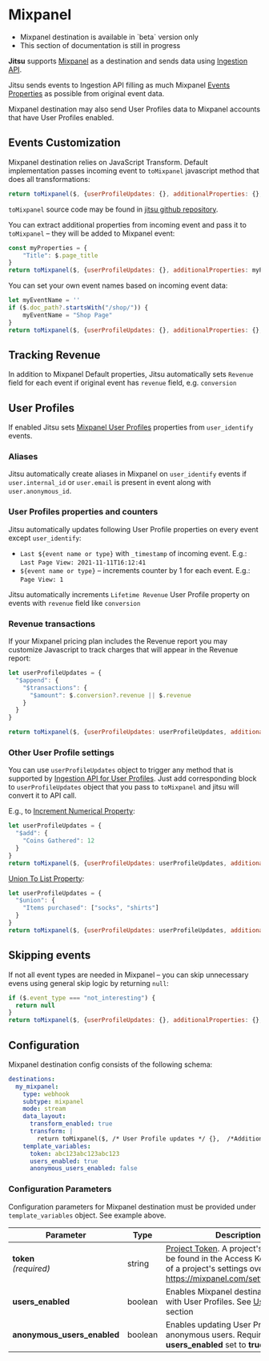 # Mixpanel

<Hint>
    <ul>
        <li>Mixpanel destination is available in `beta` version only</li>
        <li>This section of documentation is still in progress</li>
    </ul>
</Hint>

**Jitsu** supports [Mixpanel](https://mixpanel.com) as a destination and
sends data using  [Ingestion API](https://developer.mixpanel.com/reference/ingestion-api).

Jitsu sends events to Ingestion API filling as much Mixpanel [Events Properties](https://help.mixpanel.com/hc/en-us/articles/115004613766#ingestion-api) as possible from original event data.

Mixpanel destination may also send User Profiles data to Mixpanel accounts that have User Profiles enabled.

## Events Customization

Mixpanel destination relies on JavaScript Transform.
Default implementation passes incoming event to `toMixpanel` javascript method that does all transformations:
```javascript
return toMixpanel($, {userProfileUpdates: {}, additionalProperties: {}, overriddenEventName: ''})
```
`toMixpanel` source code may be found in [jitsu github repository](https://github.com/jitsucom/jitsu/blob/master/server/templates/js/transform/mixpanel.js). 

You can extract additional properties from incoming event and pass it to `toMixpanel` – they will be added to Mixpanel event:
```javascript
const myProperties = {
    "Title": $.page_title
}
return toMixpanel($, {userProfileUpdates: {}, additionalProperties: myProperties, overriddenEventName: ''})
```

You can set your own event names based on incoming event data:
```javascript
let myEventName = ''
if ($.doc_path?.startsWith("/shop/")) {
    myEventName = "Shop Page"
}
return toMixpanel($, {userProfileUpdates: {}, additionalProperties: {}, overriddenEventName: myEventName})
```

## Tracking Revenue

In addition to Mixpanel Default properties, Jitsu automatically sets `Revenue` field for each event if original event has `revenue` field, e.g. `conversion`


## User Profiles

If enabled Jitsu sets [Mixpanel User Profiles](https://help.mixpanel.com/hc/en-us/articles/115004708186-Profile-Properties) properties 
from `user_identify` events.

### Aliases

Jitsu automatically create aliases in Mixpanel on  `user_identify` events if `user.internal_id` or `user.email` is present in event along with `user.anonymous_id`.

### User Profiles properties and counters

Jitsu automatically updates following User Profile properties on every event except `user_identify`: 
* `Last ${event name or type}` with `_timestamp` of incoming event. E.g.: `Last Page View: 2021-11-11T16:12:41`  
* `${event name or type}` – increments counter by 1 for each event. E.g.: `Page View: 1`
  
Jitsu automatically increments `Lifetime Revenue` User Profile property on events with `revenue` field like `conversion`

### Revenue transactions

If your Mixpanel pricing plan includes the Revenue report you may customize Javascript to track charges that will appear in the Revenue report:
```javascript
let userProfileUpdates = {
  "$append": {
    "$transactions": {
      "$amount": $.conversion?.revenue || $.revenue
    }
  }
}

return toMixpanel($, {userProfileUpdates: userProfileUpdates, additionalProperties: {}, overriddenEventName: ''})
```

### Other User Profile settings

You can use `userProfileUpdates` object to trigger any method that is supported by [Ingestion API for User Profiles](https://developer.mixpanel.com/reference/profile-append-to-list-property).
Just add corresponding block to  `userProfileUpdates` object that you pass to `toMixpanel` and jitsu will convert it to API call.

E.g., to [Increment Numerical Property](https://developer.mixpanel.com/reference/profile-numerical-add):

```javascript
let userProfileUpdates = {
  "$add": {
    "Coins Gathered": 12
  }
}
return toMixpanel($, {userProfileUpdates: userProfileUpdates, additionalProperties: {}, overriddenEventName: ''})
```

[Union To List Property](https://developer.mixpanel.com/reference/user-profile-union):

```javascript
let userProfileUpdates = {
  "$union": {
    "Items purchased": ["socks", "shirts"]
  }
}
return toMixpanel($, {userProfileUpdates: userProfileUpdates, additionalProperties: {}, overriddenEventName: ''})
```

## Skipping events

If not all event types are needed in Mixpanel – you can skip unnecessary evens using general skip logic by returning `null`:
```javascript
if ($.event_type === "not_interesting") {
  return null
}
return toMixpanel($, {userProfileUpdates: {}, additionalProperties: {}, overriddenEventName: ''})
```


## Configuration

Mixpanel destination config consists of the following schema:

```yaml
destinations:
  my_mixpanel:
    type: webhook
    subtype: mixpanel
    mode: stream
    data_layout:
      transform_enabled: true
      transform: |
        return toMixpanel($, /* User Profile updates */ {},  /*Additional Event properties */ {}, /* Overridden event name*/ '')
    template_variables:
      token: abc123abc123abc123
      users_enabled: true
      anonymous_users_enabled: false
```

### Configuration Parameters

Configuration parameters for Mixpanel destination must be provided under `template_variables` object. See example above.

<table>
  <thead>
    <tr>
      <th>Parameter</th>
      <th>Type</th>
      <th>Description</th>
    </tr>
  </thead>
  <tbody>
    <tr>
      <td>
          <b>token</b>
          <br />
          <em>(required)</em>
      </td>
      <td>string</td>
      <td><a href="https://developer.mixpanel.com/reference/project-token">Project Token</a>. A project's token can be found in the Access Keys section of a project's settings overview page: <a href="https://mixpanel.com/settings/project/">https://mixpanel.com/settings/project/</a></td>
    </tr>
    <tr>
      <td>
          <b>users_enabled</b>
      </td>
      <td>boolean</td>
      <td>Enables Mixpanel destination to work with User Profiles. See <a href="#user-profiles">User Profiles</a> section</td>
    </tr>
    <tr>
      <td>
          <b>anonymous_users_enabled</b>
      </td>
      <td>boolean</td>
      <td>Enables updating User Profiles for anonymous users. Requires <b>users_enabled</b> set to <b>true</b></td>
    </tr>
  </tbody>
</table>

